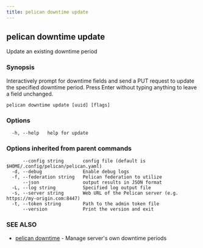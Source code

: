 ```yaml
---
title: pelican downtime update
---
```


## pelican downtime update

Update an existing downtime period

### Synopsis

Interactively prompt for downtime fields and send a PUT request to update the specified downtime period. Press Enter without typing anything to leave a field unchanged.

```
pelican downtime update [uuid] [flags]
```

### Options

```
  -h, --help   help for update
```

### Options inherited from parent commands

```
      --config string       config file (default is $HOME/.config/pelican/pelican.yaml)
  -d, --debug               Enable debug logs
  -f, --federation string   Pelican federation to utilize
      --json                output results in JSON format
  -L, --log string          Specified log output file
  -s, --server string       Web URL of the Pelican server (e.g. https://my-origin.com:8447)
  -t, --token string        Path to the admin token file
      --version             Print the version and exit
```

### SEE ALSO

* [pelican downtime](/commands-reference/downtime/)	 - Manage server's own downtime periods
